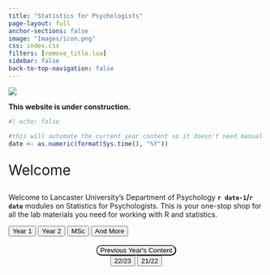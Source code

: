 ```yaml
---
title: "Statistics for Psychologists"
page-layout: full
anchor-sections: false
image: "Images/icon.png"
css: index.css
filters: [remove_title.lua]
sidebar: false
back-to-top-navigation: false
---
```


![](Images/LUPsychology.svg){fig-alt="University Logo" fig-align="center"}

::: callout-warning
**This website is under construction.**
:::

```r
#| echo: false

#this will automate the current year content so it doesn't need manual changing each year
date <- as.numeric(format(Sys.time(), "%Y"))
```

::: {.div style="font-size:2em;"}
Welcome
:::

Welcome to Lancaster University's Department of Psychology **`r date-1`/`r date`** modules on Statistics for Psychologists. This is your one-stop shop for all the lab materials you need for working with R and statistics.

```{=html}

<div class="text-center" role="toolbar" aria-label="Buttons">
    <button type="button" class="btn btn-primary btn-landing">Year 1</button>
    <button type="button" class="btn btn-primary btn-landing">Year 2</button>
    <button type="button" class="btn btn-primary btn-landing">MSc</button>
    <button type="button" class="btn btn-primary btn-landing">And More</button>
</div>

<br>

```

```{=html}
<div align="center" role="toolbar" aria-label="Accordion">
<div class="accordion accordion-custom" id="Previouscontent">
  <div class="accordion-item border-0">
      <button class="accordion-button collapsed accordion-btn-custom" type="button" data-bs-toggle="collapse" data-bs-target="#collapseOne" aria-expanded="false" aria-controls="collapseOne" style="border-radius: 30px;">
        <div class="text-center">Previous Year's Content</div>
      </button>
    <div id="collapseOne" class="accordion-collapse collapse" aria-labelledby="headingOne" data-bs-parent="#Previouscontent">
      <div class="accordion-body">

<div class="text-center" role="toolbar" aria-label="Buttons">
    <button type="button" class="btn btn-primary btn-landing">22/23</button>
    <button type="button" class="btn btn-primary btn-landing">21/22</button>
</div>

      </div>
    </div>
  </div>
</div>
</div>
```

